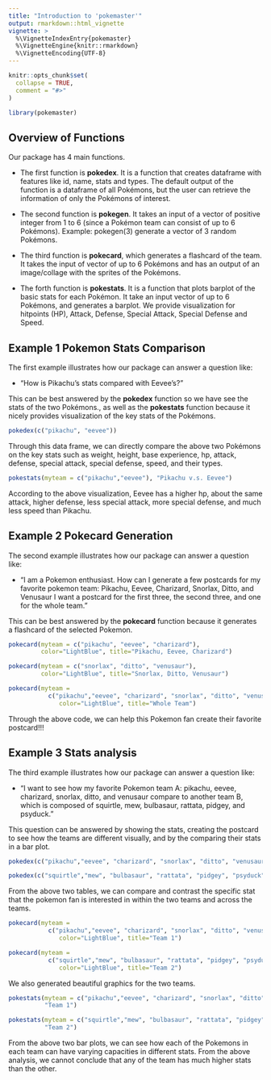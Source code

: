 ```yaml
---
title: "Introduction to 'pokemaster'"
output: rmarkdown::html_vignette
vignette: >
  %\VignetteIndexEntry{pokemaster}
  %\VignetteEngine{knitr::rmarkdown}
  %\VignetteEncoding{UTF-8}
---
```


```r
knitr::opts_chunk$set(
  collapse = TRUE,
  comment = "#>"
)
```

```r
library(pokemaster)
```


## Overview of Functions

Our package has 4 main functions. 

- The first function is **pokedex**. It is a function that creates dataframe with features like id, name, stats and types. The default output of the function is a dataframe of all Pokémons, but the user can retrieve the information of only the Pokémons of interest.

- The second function is **pokegen**. It takes an input of a vector of positive integer from 1 to 6 (since a Pokémon team can consist of up to 6 Pokémons). Example:  pokegen(3) generate a vector of 3 random Pokémons. 

- The third function is **pokecard**, which generates a flashcard of the team. It takes the input of vector of up to 6 Pokémons and has an output of an image/collage with the sprites of the Pokémons. 

- The forth function is **pokestats**. It is a function that plots barplot of the basic stats for each Pokémon. It take an input vector of up to 6 Pokémons, and generates a barplot. We provide visualization for hitpoints (HP), Attack, Defense, Special Attack, Special Defense and Speed.

## Example 1 Pokemon Stats Comparison

The first example illustrates how our package can answer a question like:

- "How is Pikachu's stats compared with Eevee's?"

This can be best answered by the **pokedex** function so we have see the stats of the two Pokémons., as well as the **pokestats** function because it nicely provides visualization of the key stats of the Pokémons.

```r
pokedex(c("pikachu", "eevee"))
```

Through this data frame, we can directly compare the above two Pokémons on the key stats such as weight, height, base experience, hp, attack, defense, special attack, special defense, speed, and their types.

```r
pokestats(myteam = c("pikachu","eevee"), "Pikachu v.s. Eevee")
```

According to the above visualization, Eevee has a higher hp, about the same attack, higher defense, less special attack, more special defense, and much less speed than Pikachu. 

## Example 2 Pokecard Generation

The second example illustrates how our package can answer a question like: 

- "I am a Pokemon enthusiast. How can I generate a few postcards for my favorite pokemon team: Pikachu, Eevee, Charizard, Snorlax, Ditto, and Venusaur I want a postcard for the first three, the second three, and one for the whole team."

This can be best answered by the **pokecard** function because it generates a flashcard of the selected Pokemon. 

```r
pokecard(myteam = c("pikachu", "eevee", "charizard"), 
         color="LightBlue", title="Pikachu, Eevee, Charizard")
```
```r
pokecard(myteam = c("snorlax", "ditto", "venusaur"), 
         color="LightBlue", title="Snorlax, Ditto, Venusaur")
```

```r
pokecard(myteam = 
           c("pikachu","eevee", "charizard", "snorlax", "ditto", "venusaur"), 
              color="LightBlue", title="Whole Team")
```

Through the above code, we can help this Pokemon fan create their favorite postcard!!!

## Example 3 Stats analysis

The third example illustrates how our package can answer a question like: 

- "I want to see how my favorite Pokemon team A: pikachu, eevee, charizard, snorlax, ditto, and venusaur compare to another team B, which is composed of squirtle, mew, bulbasaur, rattata, pidgey, and psyduck."

This question can be answered by showing the stats, creating the postcard to see how the teams are different visually, and by the comparing their stats in a bar plot.

```r
pokedex(c("pikachu","eevee", "charizard", "snorlax", "ditto", "venusaur"))
```

```r
pokedex(c("squirtle","mew", "bulbasaur", "rattata", "pidgey", "psyduck"))
```

From the above two tables, we can compare and contrast the specific stat that the pokemon fan is interested in within the two teams and across the teams.

```r
pokecard(myteam = 
           c("pikachu","eevee", "charizard", "snorlax", "ditto", "venusaur"), 
              color="LightBlue", title="Team 1")
```
```r
pokecard(myteam = 
           c("squirtle","mew", "bulbasaur", "rattata", "pidgey", "psyduck"), 
              color="LightBlue", title="Team 2")
```

We also generated beautiful graphics for the two teams.

```r
pokestats(myteam = c("pikachu","eevee", "charizard", "snorlax", "ditto", "venusaur"),
          "Team 1")
```

```r
pokestats(myteam = c("squirtle","mew", "bulbasaur", "rattata", "pidgey", "psyduck"),
          "Team 2")
```

From the above two bar plots, we can see how each of the Pokemons in each team can have varying capacities in different stats. From the above analysis, we cannot conclude that any of the team has much higher stats than the other. 

